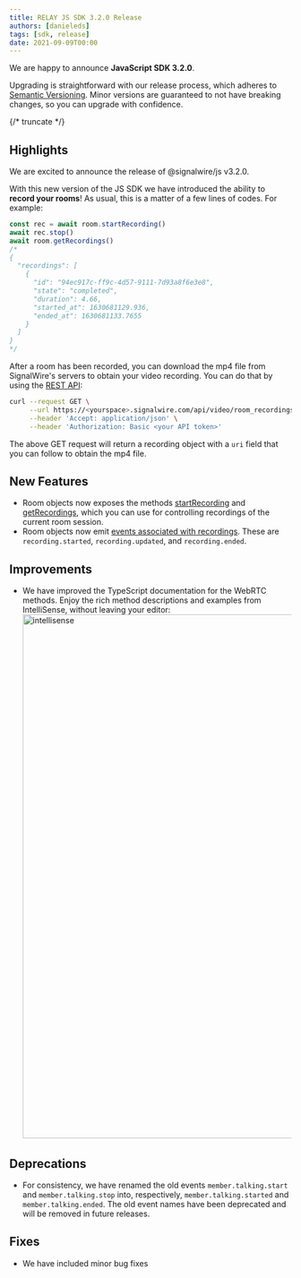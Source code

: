 ---
title: RELAY JS SDK 3.2.0 Release
authors: [danieleds]
tags: [sdk, release]
date: 2021-09-09T00:00
---


We are happy to announce **JavaScript SDK 3.2.0**.

Upgrading is straightforward with our release process, which adheres to [Semantic Versioning](https://semver.org/).
Minor versions are guaranteed to not have breaking changes, so you can upgrade with confidence.

<ReleaseCard library="@signalwire/js" version="3.2.0" releaseType="minor"/>


{/* truncate */}

## Highlights

We are excited to announce the release of @signalwire/js v3.2.0.

With this new version of the JS SDK we have introduced the ability to **record your rooms**! As usual, this is a matter of a few lines of codes. For example:

```typescript
const rec = await room.startRecording()
await rec.stop()
await room.getRecordings()
/*
{
  "recordings": [
    {
      "id": "94ec917c-ff9c-4d57-9111-7d93a8f6e3e8",
      "state": "completed",
      "duration": 4.66,
      "started_at": 1630681129.936,
      "ended_at": 1630681133.7655
    }
  ]
}
*/
```

After a room has been recorded, you can download the mp4 file from SignalWire's servers to obtain your video recording. You can do that by using the [REST API](https://developer.signalwire.com/apis/reference/overview):

```bash
curl --request GET \
     --url https://<yourspace>.signalwire.com/api/video/room_recordings/94ec917c-ff9c-4d57-9111-7d93a8f6e3e8 \
     --header 'Accept: application/json' \
     --header 'Authorization: Basic <your API token>'
```

The above GET request will return a recording object with a `uri` field that you can follow to obtain the mp4 file.

## New Features

- Room objects now exposes the methods [startRecording](/sdks/browser-sdk/video/room-session#startrecording) and [getRecordings](/sdks/browser-sdk/video/room-session#getrecordings), which you can use for controlling recordings of the current room session.
- Room objects now emit [events associated with recordings](/sdks/browser-sdk/video/room-session#events). These are `recording.started`, `recording.updated`, and `recording.ended`.

## Improvements

- We have improved the TypeScript documentation for the WebRTC methods. Enjoy the rich method descriptions and examples from IntelliSense, without leaving your editor:
    <img width="936" alt="intellisense" src={ideImg} />

## Deprecations
- For consistency, we have renamed the old events `member.talking.start` and `member.talking.stop` into, respectively, `member.talking.started` and `member.talking.ended`. The old event names have been deprecated and will be removed in future releases.

## Fixes

- We have included minor bug fixes


